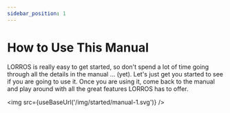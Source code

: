 ```yaml
---
sidebar_position: 1
---
```



# How to Use This Manual

LORROS is really easy to get started, so don't spend a lot of time going through all the details in the manual ... (yet). Let's just get you started to see if you are going to use it. Once you are using it, come back to the manual and play around with all the great features LORROS has to offer.

<img src={useBaseUrl('/img/started/manual-1.svg')} />
